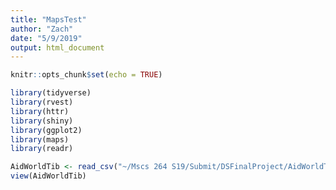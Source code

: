 ```yaml
---
title: "MapsTest"
author: "Zach"
date: "5/9/2019"
output: html_document
---
```


```r
knitr::opts_chunk$set(echo = TRUE)
```

```r
library(tidyverse)
library(rvest)
library(httr)
library(shiny)
library(ggplot2)
library(maps)
library(readr)
```

```r
AidWorldTib <- read_csv("~/Mscs 264 S19/Submit/DSFinalProject/AidWorldTib.csv")
view(AidWorldTib)
```

